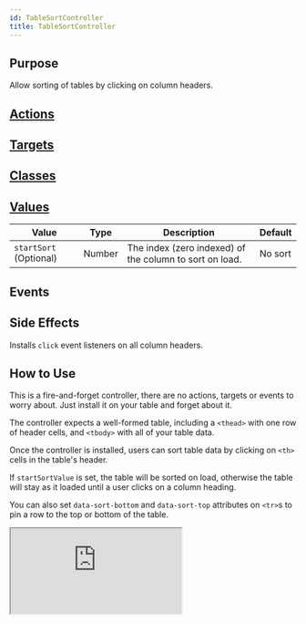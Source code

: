```yaml
---
id: TableSortController
title: TableSortController
---
```




## Purpose

Allow sorting of tables by clicking on column headers.


## [Actions](https://stimulus.hotwire.dev/reference/actions)
<NoActions/>

## [Targets](https://stimulus.hotwire.dev/reference/targets)
<NoTargets/>

## [Classes](https://stimulus.hotwire.dev/reference/classes)
<NoClasses/>

## [Values](https://stimulus.hotwire.dev/reference/values)

| Value | Type | Description | Default |
| --- | --- | --- | --- |
| `startSort` (Optional) | Number | The index (zero indexed) of the column to sort on load. | No sort |

## Events
<NoEvents/>

## Side Effects

Installs `click` event listeners on all column headers.


## How to Use

This is a fire-and-forget controller, there are no actions, targets or events to worry about. Just install it on your table and forget about it.

The controller expects a well-formed table, including a `<thead>` with one row of header cells, and `<tbody>` with all of your table data.

Once the controller is installed, users can sort table data by clicking on `<th>` cells in the table's header.

If `startSortValue` is set, the table will be sorted on load, otherwise the table will stay as it loaded until a user clicks on a column heading.

You can also set `data-sort-bottom` and `data-sort-top` attributes on `<tr>`s to pin a row to the top or bottom of the table.

<iframe
  src="https:///stimulus-library.netlify.appcontrollers/table_sort_controller.html"
  style={{width: "100%", height: "500px", border: "0", borderRadius: "4px", overflow: "hidden"}}
  sandbox="allow-forms allow-modals allow-popups allow-presentation allow-same-origin allow-scripts"
/>

# Notes & Limitations
- This controller cannot sort tables with inconsistent colspans. If your table has `<th>` and `<td>` with the same colspans, everything should work as expected, everything else is undefined.
- This controller also cannot sort tables with rowspans.
- When the table is sorted, rows are removed from the DOM and re-inserted into their new position - any custom properties or installed event listeners on the `<tr>` and `<td>` elements may be lost.

